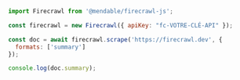 ```js Node
import Firecrawl from '@mendable/firecrawl-js';

const firecrawl = new Firecrawl({ apiKey: "fc-VOTRE-CLÉ-API" });

const doc = await firecrawl.scrape('https://firecrawl.dev', {
  formats: ['summary']
});

console.log(doc.summary);
```
